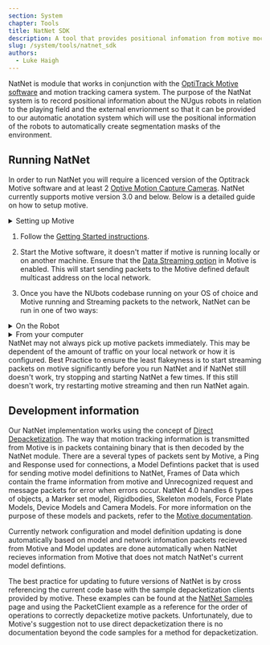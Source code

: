 ```yaml
---
section: System
chapter: Tools
title: NatNet SDK
description: A tool that provides positional infomation from motive mocap software.
slug: /system/tools/natnet_sdk
authors:
  - Luke Haigh
---
```


NatNet is module that works in conjunction with the [OptiTrack Motive software](https://www.optitrack.com/software/motive/) and motion tracking camera system. The purpose of the NatNat system is to record positional information about the NUgus robots in relation to the playing field and the external envrionment so that it can be provided to our automatic anotation system which will use the positional information of the robots to automatically create segmentation masks of the environment. 

##  Running NatNet

In order to run NatNet you will require a licenced version of the Optitrack Motive software and at least 2 [Optive Motion Capture Cameras](https://www.optitrack.com/cameras/). NatNet currently supports motive version 3.0 and below. Below is a detailed guide on how to setup motive.

<details>
<summary>Setting up Motive</summary>

1. Follow the [Optitrack guide for Installation and Activation](https://docs.optitrack.com/motive/installation-and-activation) if you don't already have Motive installed.

2. Open the Motive software. You will be presented with a range of options, but it is safest to choose "Perform Camera Calibration" and re-calibrate the cameras, in case one or two of them have been accidentally moved since the last calibration.

3. You should have 10 black boxes visible at the bottom of your screen representing the view of the 10 cameras mounted around the room (they will default to object mode which only displays objects whiter than a certain threshold, assuming them to be motion capture dots. If you don't have 10 camera boxes displaying, check the netgear ethernet switch is powered on. If the cameras are on, they will display a number on their LCD screen.

4. Make sure there are no motion capture dots anywhere on the soccer field.

5. On the left hand side of the screen, you will see a Camera Calibration panel, and up the top you will see the button "Mask visible". Click this. This will cover up any static reflective objects in the cameras' views (including the active infra-red emissions from other cameras). 

6. Once all the bright patches have been masked with red, click on the "Start Wanding" button next to the button clicked in step 4. Use the wanding stick with three MoCap dots on the cross bar, and slowly make your way around the volume you wish to work in, waving the wand around. You will be able to see coloured lines in the camera boxes. You want to aim to fill as much of each camera box as possible to achieve the best calibration. Each camera has a ring of green LEDs- as you start to wave the wand in front of each camera, each ring will slowly fill up. Aim to completely fill up each camera’s ring.

7. After you have finished wanding, click the "calibrate" button further down in the side panel.

8. The side panel will now switch to the ground plane tab. Find the Ground Plane L Frame (It is black with 3 MoCap dots on it and two bubble levels), and place in on the ground at the center circle (normally with the Z axis pointing towards the goals with the brick wall behind it. Don't bother trying to level out the L frame as it seems to be a hopeless task). Back on the computer, click the "Set Ground Plane" button. This will produce a pop-up window prompting you to save your calibration. Click save. Congratulations, your calibration is complete.


</details>

1. Follow the [Getting Started instructions](/guides/main/getting-started).

2. Start the Motive software, it doesn't matter if motive is running locally or on another machine. Ensure that the [Data Streaming option](https://docs.optitrack.com/motive/data-streaming) in Motive is enabled. This will start sending packets to the Motive defined default multicast address on the local network.

3. Once you have the NUbots codebase running on your OS of choice and Motive running and Streaming packets to the network, NatNet can be run in one of two ways:

<details>
<summary>On the Robot</summary>

This is the default method for running NatNet. If you wish to output motive packets directly to file for debugging purposes, change the dump_packets option in NatNet.yaml to true. 

1. Ensure that the NatNet role has been installed on the robot.

2. [SSH into the robot](guides/main/getting-started#running-on-a-real-robot).

3. `cd config`

4. `nano DataLogging.yaml`

5. Scroll down to message.input.MotionCapture and set to true. Additionally, set to true any of the sub messages that you want to use such as ".RigidBody". If you want "output.CompressedImage" or "input.sensors" logged, you can set them to true as well. Don't log "input.Image" as this will consume huge amounts of storage.

6. To exit nano, press Ctrl+X, then 'y', then hit enter.

7. Run Natnet using `./b run natnet`

8. After your program has finished, check that a new nbs file has been created in "log/<your_program's_name>/". The filename should be the date and timestamp when the file was run.

9. Exit out of the ssh of the robot.

10. We now need to copy the nbs file off the robot. Use "scp nubots@10.1.1.<robot_id#>:/home/nubots/log/<your_program_name>/<name_of_nbs_file>    ./log/"

11. You now need to extract the information you want from the nbs file. We have a few nbs decoders that have already been written for specific purposes. If one of those does not suit your needs, you will need to either modify an existing nbs extraction file, or write your own. The location of these nbs files is "nubots/tools/nbs_tools/". For example purposes, let's assume you want to extract images and Motion Capture data. To run this program, make sure you are in the nubots home directory, then you would use: "./b nbs extract_images_MoCap ./log/<file_name>  --output ./log/<your_extraction_folder>"


</details>

<details>
<summary>From your computer</summary>

This method may be useful to determine if Motive is outputting packets directly or debugging depacketization without the need of a robot.

1. Ensure that the NatNet role has been installed locally.

2. Ensure that the option `message.input.MotionCapture` in DataLogging.yaml is set to true.

3. Run Natnet using `./b run natnet`

4. After your program has finished, check that a new nbs file has been created in "log/<your_program's_name>/". The filename should be the date and timestamp when the file was run.

5.11. You now need to extract the information you want from the nbs file. We have a few nbs decoders that have already been written for specific purposes. If one of those does not suit your needs, you will need to either modify an existing nbs extraction file, or write your own. The location of these nbs files is "nubots/tools/nbs_tools/". For example purposes, let's assume you want to extract images and Motion Capture data. To run this program, make sure you are in the nubots home directory, then you would use: "./b nbs extract_images_MoCap ./log/<file_name>  --output ./log/<your_extraction_folder>"

</details>

<Alert type='info'>
NatNet may not always pick up motive packets immediately. This may be dependent of the amount of traffic on your local network or how it is configured. Best Practice to ensure the least flakeyness is to start streaming packets on motive significantly before you run NatNet and if NatNet still doesn't work, try stopping and starting NatNet a few times. If this still doesn't work, try restarting motive streaming and then run NatNet again.
</Alert>


## Development information

Our NatNet implementation works using the concept of [Direct Depacketization](https://docs.optitrack.com/developer-tools/natnet-sdk/natnet-4.0#direct-depacketization). The way that motion tracking information is transmitted from Motive is in packets containing binary that is then decoded by the NatNet module. There are a several types of packets sent by Motive, a Ping and Response used for connections, a Model Defintions packet that is used for sending motive model definitions to NatNet, Frames of Data which contain the frame information from motive and Unrecognized request and message packets for error when errors occur.
NatNet 4.0 handles 6 types of objects, a Marker set model, Rigidbodies, Skeleton models, Force Plate Models, Device Models and Camera Models. For more information on the purpose of these models and packets, refer to the [Motive documentation](https://docs.optitrack.com/developer-tools/natnet-sdk/natnet-data-types).

Currently network configuration and model definition updating is done automatically based on model and network infomation packets recieved from Motive and Model updates are done automatically when NatNet recieves information from Motive that does not match NatNet's current model defintions.

The best practice for updating to future versions of NatNet is by cross referencing the current code base with the sample depacketization clients provided by motive. These examples can be found at the [NatNet Samples](https://docs.optitrack.com/developer-tools/natnet-sdk/natnet-sample-projects) page and using the PacketClient example as a reference for the order of operations to correctly depacketize motive packets. Unfortunately, due to Motive's suggestion not to use direct depacketization there is no documentation beyond the code samples for a method for depacketization.